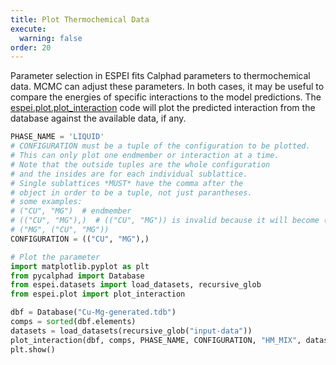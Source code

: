 ```yaml
---
title: Plot Thermochemical Data
execute:
  warning: false
order: 20
---
```


Parameter selection in ESPEI fits Calphad parameters to thermochemical
data. MCMC can adjust these parameters. In both cases, it may be useful
to compare the energies of specific interactions to the model
predictions. The [espei.plot.plot_interaction](../../../reference/api/plot.plot_interaction.qmd)
code will plot the predicted interaction from the
database against the available data, if any.

``` python
PHASE_NAME = 'LIQUID'
# CONFIGURATION must be a tuple of the configuration to be plotted.
# This can only plot one endmember or interaction at a time.
# Note that the outside tuples are the whole configuration
# and the insides are for each individual sublattice.
# Single sublattices *MUST* have the comma after the
# object in order to be a tuple, not just parantheses.
# some examples:
# ("CU", "MG")  # endmember
# (("CU", "MG"),)  # (("CU", "MG")) is invalid because it will become ("CU", "MG")
# ("MG", ("CU", "MG"))
CONFIGURATION = (("CU", "MG"),)

# Plot the parameter
import matplotlib.pyplot as plt
from pycalphad import Database
from espei.datasets import load_datasets, recursive_glob
from espei.plot import plot_interaction

dbf = Database("Cu-Mg-generated.tdb")
comps = sorted(dbf.elements)
datasets = load_datasets(recursive_glob("input-data"))
plot_interaction(dbf, comps, PHASE_NAME, CONFIGURATION, "HM_MIX", datasets=datasets)
plt.show()
```
